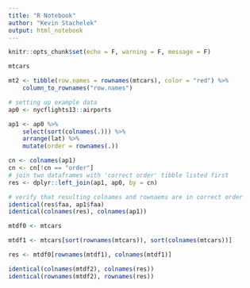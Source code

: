 ```yaml
---
title: "R Notebook"
author: "Kevin Stachelek"
output: html_notebook
---
```


```r
knitr::opts_chunk$set(echo = F, warning = F, message = F)
```

```r
mtcars

mt2 <- tibble(row.names = rownames(mtcars), color = "red") %>%
	column_to_rownames("row.names")
```

```r

# setting up example data
ap0 <- nycflights13::airports

ap1 <- ap0 %>% 
	select(sort(colnames(.))) %>% 
	arrange(lat) %>% 
	mutate(order = rownames(.))

cn <- colnames(ap1)
cn <- cn[!cn == "order"]
# join two dataframes with 'correct order' tibble listed first
res <- dplyr::left_join(ap1, ap0, by = cn)

# verify that resulting colnames and rownaems are in correct order
identical(res$faa, ap1$faa)
identical(colnames(res), colnames(ap1))


```

```r
mtdf0 <- mtcars

mtdf1 <- mtcars[sort(rownames(mtcars)), sort(colnames(mtcars))]

res <- mtdf0[rownames(mtdf1), colnames(mtdf1)]

identical(colnames(mtdf2), colnames(res))
identical(rownames(mtdf2), rownames(res))

```



